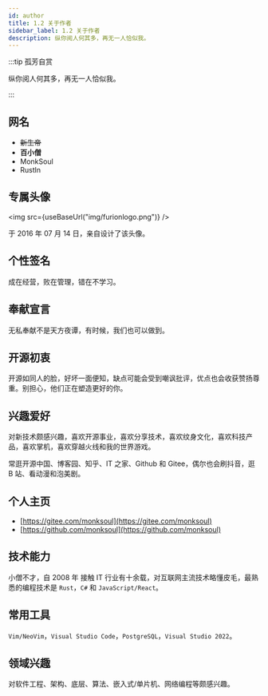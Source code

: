 ```yaml
---
id: author
title: 1.2 关于作者
sidebar_label: 1.2 关于作者
description: 纵你阅人何其多，再无一人恰似我。
---
```



:::tip 孤芳自赏

纵你阅人何其多，再无一人恰似我。

:::

## 网名

- ~~新生帝~~
- **百小僧**
- MonkSoul
- Rustln

## 专属头像

<img src={useBaseUrl("img/furionlogo.png")} />

于 2016 年 07 月 14 日，亲自设计了该头像。

## 个性签名

成在经营，败在管理，错在不学习。

## 奉献宣言

无私奉献不是天方夜谭，有时候，我们也可以做到。

## 开源初衷

开源如同人的脸，好坏一面便知，缺点可能会受到嘲讽批评，优点也会收获赞扬尊重。别担心，他们正在塑造更好的你。

## 兴趣爱好

对新技术颇感兴趣，喜欢开源事业，喜欢分享技术，喜欢纹身文化，喜欢科技产品，喜欢掌机，喜欢穿越火线和我的世界游戏。

常逛开源中国、博客园、知乎、IT 之家、Github 和 Gitee，偶尔也会刷抖音，逛 B 站、看动漫和泡美剧。

## 个人主页

- [https://gitee.com/monksoul](https://gitee.com/monksoul)
- [https://github.com/monksoul](https://github.com/monksoul)

## 技术能力

小僧不才，自 2008 年 接触 IT 行业有十余载，对互联网主流技术略懂皮毛，最熟悉的编程技术是 `Rust`，`C#` 和 `JavaScript/React`。

## 常用工具

`Vim/NeoVim`，`Visual Studio Code`，`PostgreSQL`，`Visual Studio 2022`。

## 领域兴趣

对软件工程、架构、底层、算法、嵌入式/单片机、网络编程等颇感兴趣。
